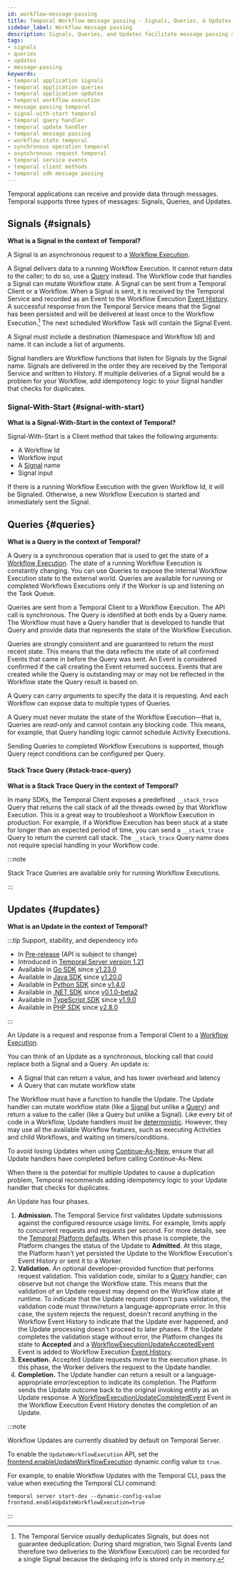```yaml
---
id: workflow-message-passing
title: Temporal Workflow message passing - Signals, Queries, & Updates
sidebar_label: Workflow message passing
description: Signals, Queries, and Updates facilitate message passing and data handling within Workflow Executions.
tags:
- signals
- queries
- updates
- message-passing
keywords:
- temporal application signals
- temporal application queries
- temporal application updates
- temporal workflow execution
- message passing temporal
- signal-with-start temporal
- temporal query handler
- temporal update handler
- temporal message passing
- workflow state temporal
- synchronous operation temporal
- asynchronous request temporal
- temporal service events
- temporal client methods
- temporal sdk message passing
---
```



Temporal applications can receive and provide data through messages.
Temporal supports three types of messages: Signals, Queries, and Updates.

## Signals {#signals}

**What is a Signal in the context of Temporal?**

A Signal is an asynchronous request to a [Workflow Execution](/workflows#workflow-execution).

<RelatedReadContainer>
    <RelatedReadItem path="/cli/workflow#signal" text="Send a Signal using the Temporal CLI" archetype="feature-guide" />
    <RelatedReadItem path="/develop/go/message-passing#signals" text="Send and handle Signals with the Go SDK" archetype="feature-guide" />
    <RelatedReadItem path="/develop/java/message-passing" text="Send and handle Signals with the Java SDK" archetype="feature-guide" />
    <RelatedReadItem path="/develop/php/message-passing#signals" text="Send and handle Signals with the PHP SDK" archetype="feature-guide" />
    <RelatedReadItem path="/develop/python/message-passing#signals" text="Send and handle Signals with the Python SDK" archetype="feature-guide" />
    <RelatedReadItem path="/develop/typescript/message-passing#signals" text="Send and handle Signals with the TypeScript SDK" archetype="feature-guide" />
    <RelatedReadItem path="/develop/dotnet/message-passing#define-a-signal" text="Send and handle Signals with the .NET SDK" archetype="feature-guide" />
</RelatedReadContainer>

A Signal delivers data to a running Workflow Execution.
It cannot return data to the caller; to do so, use a [Query](#queries) instead.
The Workflow code that handles a Signal can mutate Workflow state.
A Signal can be sent from a Temporal Client or a Workflow.
When a Signal is sent, it is received by the Temporal Service and recorded as an Event to the Workflow Execution [Event History](/workflows#event-history).
A successful response from the Temporal Service means that the Signal has been persisted and will be delivered at least once to the Workflow Execution.[^1]
The next scheduled Workflow Task will contain the Signal Event.

A Signal must include a destination (Namespace and Workflow Id) and name.
It can include a list of arguments.

Signal handlers are Workflow functions that listen for Signals by the Signal name.
Signals are delivered in the order they are received by the Temporal Service and written to History.
If multiple deliveries of a Signal would be a problem for your Workflow, add idempotency logic to your Signal handler that checks for duplicates.

[^1]: The Temporal Service usually deduplicates Signals, but does not guarantee deduplication: During shard migration, two Signal Events (and therefore two deliveries to the Workflow Execution) can be recorded for a single Signal because the deduping info is stored only in memory.

### Signal-With-Start {#signal-with-start}

**What is a Signal-With-Start in the context of Temporal?**

Signal-With-Start is a Client method that takes the following arguments:

- A Workflow Id
- Workflow input
- A [Signal](#signals) name
- Signal input

If there is a running Workflow Execution with the given Workflow Id, it will be Signaled.
Otherwise, a new Workflow Execution is started and immediately sent the Signal.

<RelatedReadContainer>
    <RelatedReadItem path="/develop/go/message-passing#signal-with-start" text="Signal-With-Start using the Go SDK" archetype="feature-guide" />
    <RelatedReadItem path="/develop/java/message-passing#signal-with-start" text="Signal-With-Start using the Java SDK" archetype="feature-guide" />
    <RelatedReadItem path="/develop/php/message-passing#signal-with-start" text="Signal-With-Start using the PHP SDK" archetype="feature-guide" />
    <RelatedReadItem path="/develop/python/message-passing#signal-with-start" text="Signal-With-Start using the Python SDK" archetype="feature-guide" />
    <RelatedReadItem path="/develop/typescript/message-passing#signal-with-start" text="Signal-With-Start using the TypeScript SDK" archetype="feature-guide" />
    <RelatedReadItem path="/develop/dotnet/message-passing#signal-with-start" text="Signal-With-Start using the .NET SDK" archetype="feature-guide" />
</RelatedReadContainer>

## Queries {#queries}

**What is a Query in the context of Temporal?**

A Query is a synchronous operation that is used to get the state of a [Workflow Execution](/workflows#workflow-execution).
The state of a running Workflow Execution is constantly changing.
You can use Queries to expose the internal Workflow Execution state to the external world.
Queries are available for running or completed Workflows Executions only if the Worker is up and listening on the Task Queue.

<RelatedReadContainer>
    <RelatedReadItem path="/cli/workflow#query" text="Send a Query using the Temporal CLI" archetype="feature-guide" />
    <RelatedReadItem path="/develop/go/message-passing#queries" text="Send and handle Queries with the Go SDK" archetype="feature-guide" />
    <RelatedReadItem path="/develop/java/message-passing" text="Send and handle Queries with the Java SDK" archetype="feature-guide" />
    <RelatedReadItem path="/develop/php/message-passing#queries" text="Send and handle Queries with the PHP SDK" archetype="feature-guide" />
    <RelatedReadItem path="/develop/python/message-passing#queries" text="Send and handle Queries with the Python SDK" archetype="feature-guide" />
    <RelatedReadItem path="/develop/typescript/message-passing#queries" text="Send and handle Queries with the TypeScript SDK" archetype="feature-guide" />
    <RelatedReadItem path="/develop/dotnet/message-passing#define-query" text="Send and handle Queries with the .NET SDK" archetype="feature-guide" />
</RelatedReadContainer>

Queries are sent from a Temporal Client to a Workflow Execution.
The API call is synchronous.
The Query is identified at both ends by a Query name.
The Workflow must have a Query handler that is developed to handle that Query and provide data that represents the state of the Workflow Execution.

Queries are strongly consistent and are guaranteed to return the most recent state.
This means that the data reflects the state of all confirmed Events that came in before the Query was sent.
An Event is considered confirmed if the call creating the Event returned success.
Events that are created while the Query is outstanding may or may not be reflected in the Workflow state the Query result is based on.

A Query can carry arguments to specify the data it is requesting.
And each Workflow can expose data to multiple types of Queries.

A Query must never mutate the state of the Workflow Execution—that is, Queries are _read-only_ and cannot contain any blocking code.
This means, for example, that Query handling logic cannot schedule Activity Executions.

Sending Queries to completed Workflow Executions is supported, though Query reject conditions can be configured per Query.

#### Stack Trace Query {#stack-trace-query}

**What is a Stack Trace Query in the context of Temporal?**

In many SDKs, the Temporal Client exposes a predefined `__stack_trace` Query that returns the call stack of all the threads owned by that Workflow Execution.
This is a great way to troubleshoot a Workflow Execution in production.
For example, if a Workflow Execution has been stuck at a state for longer than an expected period of time, you can send a `__stack_trace` Query to return the current call stack.
The `__stack_trace` Query name does not require special handling in your Workflow code.

:::note

Stack Trace Queries are available only for running Workflow Executions.

:::

## Updates {#updates}

**What is an Update in the context of Temporal?**

:::tip Support, stability, and dependency info

- In [Pre-release](/evaluate/release-stages#pre-release) (API is subject to change)
- Introduced in [Temporal Server version 1.21](https://github.com/temporalio/temporal/releases/tag/v1.21.0)
- Available in [Go SDK](https://pkg.go.dev/go.temporal.io/sdk@v1.23.1/client#Client.UpdateWorkflowWithOptions) since [v1.23.0](https://github.com/temporalio/sdk-go/releases/tag/v1.23.0)
- Available in [Java SDK](https://www.javadoc.io/doc/io.temporal/temporal-sdk/latest/io/temporal/client/WorkflowStub.html#startUpdate(io.temporal.client.UpdateOptions,java.lang.Object...)) since [v1.20.0](https://github.com/temporalio/sdk-java/releases/tag/v1.20.0)
- Available in [Python SDK](https://docs.temporal.io/develop/python/features#updates) since [v1.4.0](https://github.com/temporalio/sdk-python/releases/tag/1.4.0)
- Available in [.NET SDK](https://dotnet.temporal.io/api/Temporalio.Client.WorkflowHandle.html#Temporalio_Client_WorkflowHandle_ExecuteUpdateAsync_System_String_System_Collections_Generic_IReadOnlyCollection_System_Object__Temporalio_Client_WorkflowUpdateOptions_) since [v0.1.0-beta2](https://github.com/temporalio/sdk-dotnet/releases/tag/0.1.0-beta2)
- Available in [TypeScript SDK](https://typescript.temporal.io/api/interfaces/client.WorkflowHandle#executeupdate) since [v1.9.0](https://github.com/temporalio/sdk-typescript/releases/tag/v1.9.0)
- Available in [PHP SDK](https://php.temporal.io/classes/Temporal-Client-WorkflowStubInterface.html#method_startUpdate) since [v2.8.0](https://github.com/temporalio/sdk-php/releases/tag/v2.8.0)

:::

An Update is a request and response from a Temporal Client to a [Workflow Execution](/workflows#workflow-execution).

<RelatedReadContainer>
    <RelatedReadItem path="/develop/go/message-passing#updates" text="Develop, send, and handle Updates in Go" archetype="feature-guide" />
    <RelatedReadItem path="/develop/java/message-passing#updates" text="Develop, send, and handle Updates in Java" archetype="feature-guide" />
    <RelatedReadItem path="/develop/php/message-passing#updates" text="Develop, send, and handle Updates in PHP" archetype="feature-guide" />
    <RelatedReadItem path="/develop/python/message-passing#updates" text="Develop, send, and handle Updates in Python" archetype="feature-guide" />
    <RelatedReadItem path="/develop/dotnet/message-passing#updates" text="Develop, send, and handle Updates in .NET" archetype="feature-guide" />
</RelatedReadContainer>

You can think of an Update as a synchronous, blocking call that could replace both a Signal and a Query. An update is:

- A Signal that can return a value, and has lower overhead and latency
- A Query that can mutate workflow state

The Workflow must have a function to handle the Update.
The Update handler can mutate workflow state (like a [Signal](#signals) but unlike a [Query](#queries)) and return a value to the caller (like a Query but unlike a Signal).
Like every bit of code in a Workflow, Update handlers must be [deterministic](/workflows#deterministic-constraints).
However, they may use all the available Workflow features, such as executing Activities and child Workflows, and waiting on timers/conditions.

To avoid losing Updates when using [Continue-As-New](/workflows#continue-as-new), ensure that all Update handlers have completed before calling Continue-As-New.

When there is the potential for multiple Updates to cause a duplication problem, Temporal recommends adding idempotency logic to your Update handler that checks for duplicates.

An Update has four phases.

1. **Admission.** The Temporal Service first validates Update submissions against the configured resource usage limits.
   For example, limits apply to concurrent requests and requests per second.
   For more details, see the [Temporal Platform defaults](/self-hosted-guide/defaults).
   When this phase is complete, the Platform changes the status of the Update to **Admitted**.
   At this stage, the Platform hasn't yet persisted the Update to the Workflow Execution's Event History or sent it to a Worker.
2. **Validation.** An optional developer-provided function that performs request validation.
   This validation code, similar to a [Query](#queries) handler, can observe but not change the Workflow state.
   This means that the validation of an Update request may depend on the Workflow state at runtime.
   To indicate that the Update request doesn't pass validation, the validation code must throw/return a language-appropriate error.
   In this case, the system rejects the request, doesn't record anything in the Workflow Event History to indicate that the Update ever happened, and the Update processing doesn't proceed to later phases.
   If the Update completes the validation stage without error, the Platform changes its state to **Accepted** and a [WorkflowExecutionUpdateAcceptedEvent](/references/events#workflowexecutionupdateacceptedevent) Event is added to Workflow Execution [Event History](/workflows#event-history).
3. **Execution.** Accepted Update requests move to the execution phase.
   In this phase, the Worker delivers the request to the Update handler.
4. **Completion.** The Update handler can return a result or a language-appropriate error/exception to indicate its completion.
   The Platform sends the Update outcome back to the original invoking entity as an Update response.
   A [WorkflowExecutionUpdateCompletedEvent](/references/events#workflowexecutionupdatecompletedevent) Event in the Workflow Execution Event History denotes the completion of an Update.

:::note

Workflow Updates are currently disabled by default on Temporal Server.

To enable the `UpdateWorkflowExecution` API, set the [frontend.enableUpdateWorkflowExecution](https://github.com/temporalio/temporal/blob/main/common/dynamicconfig/constants.go) dynamic config value to `true`.

For example, to enable Workflow Updates with the Temporal CLI, pass the value when executing the Temporal CLI command:

```command
temporal server start-dev --dynamic-config-value frontend.enableUpdateWorkflowExecution=true
```

:::
